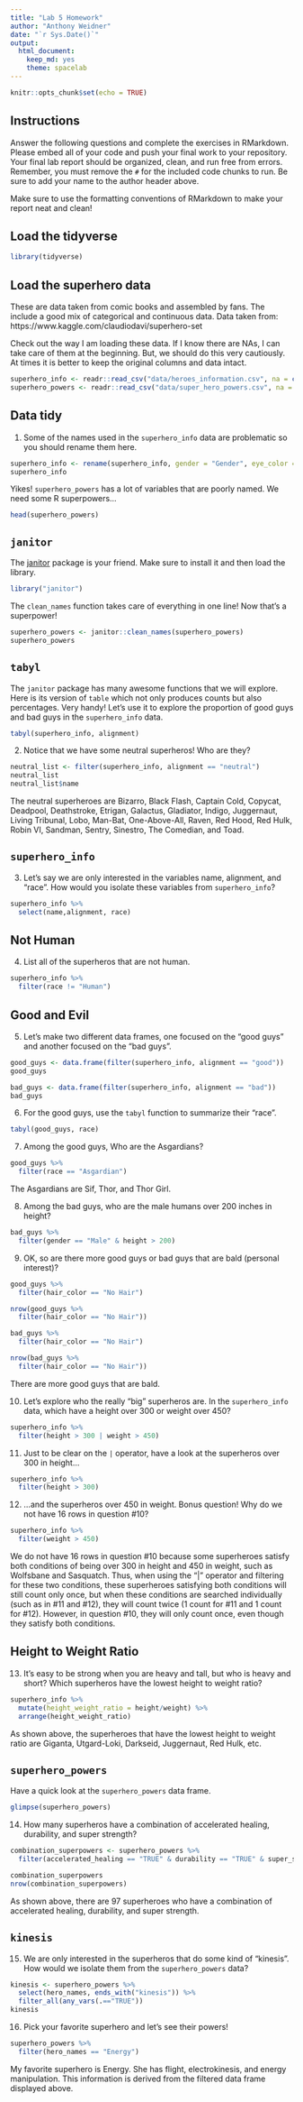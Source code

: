 ```yaml
---
title: "Lab 5 Homework"
author: "Anthony Weidner"
date: "`r Sys.Date()`"
output:
  html_document: 
    keep_md: yes
    theme: spacelab
---
```


```r
knitr::opts_chunk$set(echo = TRUE)
```

## Instructions
Answer the following questions and complete the exercises in RMarkdown. Please embed all of your code and push your final work to your repository. Your final lab report should be organized, clean, and run free from errors. Remember, you must remove the `#` for the included code chunks to run. Be sure to add your name to the author header above.  

Make sure to use the formatting conventions of RMarkdown to make your report neat and clean!  

## Load the tidyverse
```r
library(tidyverse)
```

## Load the superhero data
These are data taken from comic books and assembled by fans. The include a good mix of categorical and continuous data.  Data taken from: https://www.kaggle.com/claudiodavi/superhero-set  

Check out the way I am loading these data. If I know there are NAs, I can take care of them at the beginning. But, we should do this very cautiously. At times it is better to keep the original columns and data intact.  
```r
superhero_info <- readr::read_csv("data/heroes_information.csv", na = c("", "-99", "-"))
superhero_powers <- readr::read_csv("data/super_hero_powers.csv", na = c("", "-99", "-"))
```

## Data tidy
1. Some of the names used in the `superhero_info` data are problematic so you should rename them here.  
```r
superhero_info <- rename(superhero_info, gender = "Gender", eye_color = "Eye color", race="Race", hair_color = "Hair color", height= "Height", publisher = "Publisher", skin_color = "Skin color", alignment = "Alignment", weight = "Weight")
superhero_info
```

Yikes! `superhero_powers` has a lot of variables that are poorly named. We need some R superpowers...
```r
head(superhero_powers)
```

## `janitor`
The [janitor](https://garthtarr.github.io/meatR/janitor.html) package is your friend. Make sure to install it and then load the library.  
```r
library("janitor")
```

The `clean_names` function takes care of everything in one line! Now that's a superpower!
```r
superhero_powers <- janitor::clean_names(superhero_powers)
superhero_powers
```

## `tabyl`
The `janitor` package has many awesome functions that we will explore. Here is its version of `table` which not only produces counts but also percentages. Very handy! Let's use it to explore the proportion of good guys and bad guys in the `superhero_info` data.  
```r
tabyl(superhero_info, alignment)
```

2. Notice that we have some neutral superheros! Who are they?
```r
neutral_list <- filter(superhero_info, alignment == "neutral")
neutral_list
neutral_list$name
```

The neutral superheroes are Bizarro, Black Flash, Captain Cold, Copycat, Deadpool, Deathstroke, Etrigan, Galactus, Gladiator, Indigo, Juggernaut, Living Tribunal, Lobo, Man-Bat, One-Above-All, Raven, Red Hood, Red Hulk, Robin VI, Sandman, Sentry, Sinestro, The Comedian, and Toad. 

## `superhero_info`
3. Let's say we are only interested in the variables name, alignment, and "race". How would you isolate these variables from `superhero_info`?
```r
superhero_info %>%
  select(name,alignment, race)
```

## Not Human
4. List all of the superheros that are not human.
```r
superhero_info %>%
  filter(race != "Human")
```

## Good and Evil
5. Let's make two different data frames, one focused on the "good guys" and another focused on the "bad guys".
```r
good_guys <- data.frame(filter(superhero_info, alignment == "good"))
good_guys
```

```r
bad_guys <- data.frame(filter(superhero_info, alignment == "bad"))
bad_guys
```


6. For the good guys, use the `tabyl` function to summarize their "race".
```r
tabyl(good_guys, race)
```

7. Among the good guys, Who are the Asgardians?
```r
good_guys %>%
  filter(race == "Asgardian")
```

The Asgardians are Sif, Thor, and Thor Girl.

8. Among the bad guys, who are the male humans over 200 inches in height?
```r
bad_guys %>%
  filter(gender == "Male" & height > 200)
```

9. OK, so are there more good guys or bad guys that are bald (personal interest)?
```r
good_guys %>%
  filter(hair_color == "No Hair")

nrow(good_guys %>%
  filter(hair_color == "No Hair"))
```

```r
bad_guys %>%
  filter(hair_color == "No Hair")

nrow(bad_guys %>%
  filter(hair_color == "No Hair"))
```

There are more good guys that are bald. 

10. Let's explore who the really "big" superheros are. In the `superhero_info` data, which have a height over 300 or weight over 450?
```r
superhero_info %>%
  filter(height > 300 | weight > 450)
```

11. Just to be clear on the `|` operator,  have a look at the superheros over 300 in height...
```r
superhero_info %>%
  filter(height > 300)
```

12. ...and the superheros over 450 in weight. Bonus question! Why do we not have 16 rows in question #10?
```r
superhero_info %>%
  filter(weight > 450)
```

We do not have 16 rows in question #10 because some superheroes satisfy both conditions of being over 300 in height and 450 in weight, such as Wolfsbane and Sasquatch. Thus, when using the "|" operator and filtering for these two conditions, these superheroes satisfying both conditions will still count only once, but when these conditions are searched individually (such as in #11 and #12), they will count twice (1 count for #11 and 1 count for #12). However, in question #10, they will only count once, even though they satisfy both conditions.

## Height to Weight Ratio
13. It's easy to be strong when you are heavy and tall, but who is heavy and short? Which superheros have the lowest height to weight ratio?
```r
superhero_info %>%
  mutate(height_weight_ratio = height/weight) %>%
  arrange(height_weight_ratio)
```

As shown above, the superheroes that have the lowest height to weight ratio are Giganta, Utgard-Loki, Darkseid, Juggernaut, Red Hulk, etc. 

## `superhero_powers`
Have a quick look at the `superhero_powers` data frame.  
```r
glimpse(superhero_powers)
```

14. How many superheros have a combination of accelerated healing, durability, and super strength?
```r
combination_superpowers <- superhero_powers %>%
  filter(accelerated_healing == "TRUE" & durability == "TRUE" & super_strength == "TRUE")

combination_superpowers
nrow(combination_superpowers)
```

As shown above, there are 97 superheroes who have a combination of accelerated healing, durability, and super strength.

## `kinesis`
15. We are only interested in the superheros that do some kind of "kinesis". How would we isolate them from the `superhero_powers` data?
```r
kinesis <- superhero_powers %>%
  select(hero_names, ends_with("kinesis")) %>%
  filter_all(any_vars(.=="TRUE"))
kinesis
```

16. Pick your favorite superhero and let's see their powers!
```r
superhero_powers %>%
  filter(hero_names == "Energy")
```


My favorite superhero is Energy. She has flight, electrokinesis, and energy manipulation. This information is derived from the filtered data frame displayed above. 
